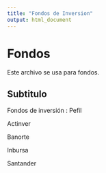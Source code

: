 ```yaml
---
title: "Fondos de Inversion"
output: html_document
---
```



# Fondos

Este archivo se usa para fondos.

## Subtitulo

Fondos de inversión : Pefil

Actinver

Banorte

Inbursa

Santander
